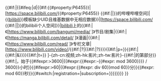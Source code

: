 {{#if:{{{user|}}}|{{#ifeq:{{{user|}}}|d|{{#if:{{#property:P6455}}|[https://space.bilibili.com/{{#property:P6455}} {{#if:{{{1|}}}|{{{1|}}}|{{PAGENAMEBASE}}}}的哔哩哔哩空间]{{EditAtWikidata|pid=P6455}}|<span class="error">&#123;&#123;[[Template:Bilibili|bilibili]]&#125;&#125;模板缺少UID且维基数据中无相应数据</span>{{Main other|[[Category:缺少UID的哔哩哔哩模板]]}}}}|[https://space.bilibili.com/{{{user|}}} {{#if:{{{1|}}}|{{{1|}}}|{{PAGENAME}}}}的bilibili个人空间]{{EditAtWikidata|pid=P6455|{{{user|}}}}}{{WikidataCheck|property=P6455|value={{{user|}}}|category=哔哩哔哩UID}}}}|[[bilibili]]上的{{#if:{{{bangumi|}}}|《[https://www.bilibili.com/bangumi/media/{{{bangumi|}}} {{{1|}}}]》节目/剧集|{{#if:{{{manga|}}}|《[https://manga.bilibili.com/detail/{{{manga|}}} {{{1|}}}]》漫画|{{#if:{{{read|}}}|《[https://www.bilibili.com/read/{{{read|}}} {{{1|}}}]》专栏文章|[https://www.bilibili.com/video/{{{1|}}}/{{#if:{{{p|}}}|?|{{#if:{{{t|}}}|?}}}}{{#if:{{{p|}}}|p={{{p|}}}}}{{#if:{{{p|}}}|{{#if:{{{t|}}}|&}}}}{{#if:{{{t|}}}|t={{{t|}}}}} {{{2|}}}]-{zh-cn:视频;zh-hk:影片;zh-tw:影片}-{{#if:{{{p|}}}|的第{{{p|}}}部分}}{{#if:{{{t|}}}|，始于{{#ifexpr:{{{t|}}}>3600|{{#expr:{{#expr:{{{t|}}}-{{#expr:{{{t|}}} mod 3600}}}} / 3600}}小时}}{{#ifexpr:{{{t|}}}>60|{{#expr:{{#expr:{{{t|}}} div 60}}mod 60}}分}}{{#expr:{{{t|}}} mod 60}}秒}}{{#switch:{{access|}}|registration={{registration required}}|subscription={{subscription required}}}}}}}}}}
}}<noinclude>
{{documentation}}
</noinclude>
